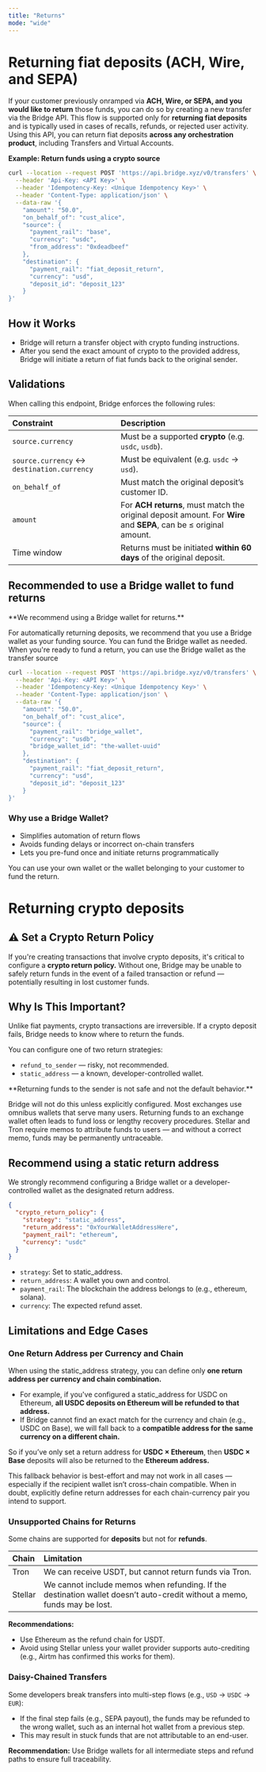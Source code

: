 ```yaml
---
title: "Returns"
mode: "wide"
---
```


# **Returning fiat deposits (ACH, Wire, and SEPA)**

If your customer previously onramped via **ACH, Wire, or SEPA, and you would like to return** those funds, you can do so by creating a new transfer via the Bridge API. This flow is supported only for **returning fiat deposits** and is typically used in cases of recalls, refunds, or rejected user activity. Using this API, you can return fiat deposits **across any orchestration product**, including Transfers and Virtual Accounts.

**Example: Return funds using a crypto source**

```bash
curl --location --request POST 'https://api.bridge.xyz/v0/transfers' \
  --header 'Api-Key: <API Key>' \
  --header 'Idempotency-Key: <Unique Idempotency Key>' \
  --header 'Content-Type: application/json' \
  --data-raw '{
    "amount": "50.0",
    "on_behalf_of": "cust_alice",
    "source": {
      "payment_rail": "base",
      "currency": "usdc",
      "from_address": "0xdeadbeef"
    },
    "destination": {
      "payment_rail": "fiat_deposit_return",
      "currency": "usd",
      "deposit_id": "deposit_123"
    }
}'
```

## **How it Works**

- Bridge will return a transfer object with crypto funding instructions.
- After you send the exact amount of crypto to the provided address, Bridge will initiate a return of fiat funds back to the original sender.

## **Validations**

When calling this endpoint, Bridge enforces the following rules:

| **Constraint**                             | **Description**                                                                                                   |
| :----------------------------------------- | :---------------------------------------------------------------------------------------------------------------- |
| `source.currency`                          | Must be a supported **crypto** (e.g. `usdc`, `usdb`).                                                             |
| `source.currency` ↔ `destination.currency` | Must be equivalent (e.g. `usdc` → `usd`).                                                                         |
| `on_behalf_of`                             | Must match the original deposit’s customer ID.                                                                    |
| `amount`                                   | For **ACH returns**, must match the original deposit amount. For **Wire** and **SEPA**, can be ≤ original amount. |
| Time window                                | Returns must be initiated **within 60 days** of the original deposit.                                             |

## **Recommended to use a Bridge wallet to fund returns**

<Tip>
  **We recommend using a Bridge wallet for returns.**
</Tip>

For automatically returning deposits, we recommend that you use a Bridge wallet as your funding source. You can fund the Bridge wallet as needed. When you're ready to fund a return, you can use the Bridge wallet as the transfer source

```bash Request
curl --location --request POST 'https://api.bridge.xyz/v0/transfers' \
  --header 'Api-Key: <API Key>' \
  --header 'Idempotency-Key: <Unique Idempotency Key>' \
  --header 'Content-Type: application/json' \
  --data-raw '{
    "amount": "50.0",
    "on_behalf_of": "cust_alice",
    "source": {
      "payment_rail": "bridge_wallet",
      "currency": "usdb",
      "bridge_wallet_id": "the-wallet-uuid"
    },
    "destination": {
      "payment_rail": "fiat_deposit_return",
      "currency": "usd",
      "deposit_id": "deposit_123"
    }
}'
```

### **Why use a Bridge Wallet?**

- Simplifies automation of return flows
- Avoids funding delays or incorrect on-chain transfers
- Lets you pre-fund once and initiate returns programmatically

You can use your own wallet or the wallet belonging to your customer to fund the return.

# **Returning crypto deposits**

## **⚠️ Set a Crypto Return Policy**

If you're creating transactions that involve crypto deposits, it's critical to configure a **crypto return policy.** Without one, Bridge may be unable to safely return funds in the event of a failed transaction or refund — potentially resulting in lost customer funds.

## **Why Is This Important?**

Unlike fiat payments, crypto transactions are irreversible. If a crypto deposit fails, Bridge needs to know where to return the funds.

You can configure one of two return strategies:

- `refund_to_sender` — risky, not recommended.
- `static_address` — a known, developer-controlled wallet.

<Danger>
  **Returning funds to the sender is not safe and not the default behavior.**

  Bridge will not do this unless explicitly configured. Most exchanges use omnibus wallets that serve many users. Returning funds to an exchange wallet often leads to fund loss or lengthy recovery procedures. Stellar and Tron require memos to attribute funds to users — and without a correct memo, funds may be permanently untraceable.
</Danger>

## **Recommend using a static return address**

We strongly recommend configuring a Bridge wallet or a developer-controlled wallet as the designated return address.

```json Example
{
  "crypto_return_policy": {
    "strategy": "static_address",
    "return_address": "0xYourWalletAddressHere",
    "payment_rail": "ethereum",
    "currency": "usdc"
  }
}
```

- `strategy`: Set to static_address.
- `return_address`: A wallet you own and control.
- `payment_rail`: The blockchain the address belongs to (e.g., ethereum, solana).
- `currency`: The expected refund asset.

## **Limitations and Edge Cases**

### **One Return Address per Currency and Chain**

When using the static_address strategy, you can define only **one return address per currency and chain combination.**

- For example, if you've configured a static_address for USDC on Ethereum, **all USDC deposits on Ethereum will be refunded to that address.**
- If Bridge cannot find an exact match for the currency and chain (e.g., USDC on Base), we will fall back to a **compatible address for the same currency on a different chain.**

So if you’ve only set a return address for **USDC × Ethereum**, then **USDC × Base** deposits will also be returned to the **Ethereum address.**

<Warning>
  This fallback behavior is best-effort and may not work in all cases — especially if the recipient wallet isn’t cross-chain compatible. When in doubt, explicitly define return addresses for each chain-currency pair you intend to support.
</Warning>

### **Unsupported Chains for Returns**

Some chains are supported for **deposits** but not for **refunds**.

| **Chain** | **Limitation**                                                                                                           |
| :-------- | :----------------------------------------------------------------------------------------------------------------------- |
| Tron      | We can receive USDT, but cannot return funds via Tron.                                                                   |
| Stellar   | We cannot include memos when refunding. If the destination wallet doesn’t auto-credit without a memo, funds may be lost. |

**Recommendations:**

- Use Ethereum as the refund chain for USDT.
- Avoid using Stellar unless your wallet provider supports auto-crediting (e.g., Airtm has confirmed this works for them).

### **Daisy-Chained Transfers**

Some developers break transfers into multi-step flows (e.g., `USD` → `USDC` → `EUR`):

- If the final step fails (e.g., SEPA payout), the funds may be refunded to the wrong wallet, such as an internal hot wallet from a previous step.
- This may result in stuck funds that are not attributable to an end-user.

**Recommendation:** Use Bridge wallets for all intermediate steps and refund paths to ensure full traceability.